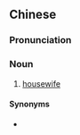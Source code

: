 {{also|家庭妇女}}
==Chinese==
{{zh-forms|s=家庭妇女|type=22}}

===Pronunciation===
{{zh-pron
|m=jiātíng fùnǚ
|cat=n
}}

===Noun===
{{zh-noun}}

# [[housewife]]

====Synonyms====
* {{zh-l|主婦}}